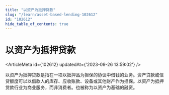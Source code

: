 ```yaml
---
title: "以资产为抵押贷款"
slug: "/learn/asset-based-lending-102612"
id: "102612"
hide_table_of_contents: true
---
```



# 以资产为抵押贷款

<ArticleMeta id={102612} updatedAt={'2023-09-26 13:59:02'} />
<div className='border-solid border-b border-t-0 my-4 border-[var(--ifm-color-gray-300)]' />

以资产为抵押贷款是指在一项以抵押品为担保的协议中借钱的业务。资产贷款或信贷额度可以以借款人的库存、应收账款、设备或其他财产作为担保。以资产为抵押贷款行业为商业服务，而非消费者。也被称为以资产为基础的融资。
